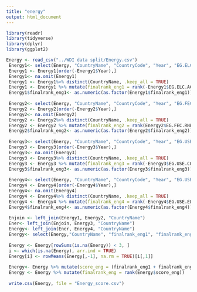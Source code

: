 ```yaml
---
title: "energy"
output: html_document
---
```


```r
library(readr)
library(tidyverse)
library(dplyr)
library(ggplot2)
```

```r
Energy <- read_csv("../WDI data split/Energy.csv")
 Energy1<- select(Energy, "CountryName", "CountryCode", "Year", "EG.ELC.ACCS.ZS")
 Energy1 <- Energy1[order(-Energy1$Year),]
 Energy1<- na.omit(Energy1)
 Energy1 <- Energy1%>% distinct(CountryName, .keep_all = TRUE)
 Energy1 <- Energy1 %>% mutate(finalrank_eng1 = rank(-Energy1$EG.ELC.ACCS.ZS))
 Energy1$finalrank_eng1<- as.numeric(as.factor(Energy1$finalrank_eng1))
 
 Energy2<- select(Energy, "CountryName", "CountryCode", "Year", "EG.FEC.RNEW.ZS")
 Energy2 <- Energy2[order(-Energy2$Year),]
 Energy2<- na.omit(Energy2)
 Energy2 <- Energy2%>% distinct(CountryName, .keep_all = TRUE)
 Energy2 <- Energy2 %>% mutate(finalrank_eng2 = rank(Energy2$EG.FEC.RNEW.ZS))
 Energy2$finalrank_eng2<- as.numeric(as.factor(Energy2$finalrank_eng2))
 
 Energy3<- select(Energy, "CountryName", "CountryCode", "Year", "EG.USE.COMM.FO.ZS")
 Energy3 <- Energy3[order(-Energy3$Year),]
 Energy3<- na.omit(Energy3)
 Energy3 <- Energy3%>% distinct(CountryName, .keep_all = TRUE)
 Energy3 <- Energy3 %>% mutate(finalrank_eng3 = rank(-Energy3$EG.USE.COMM.FO.ZS))
 Energy3$finalrank_eng3<- as.numeric(as.factor(Energy3$finalrank_eng3))
 
 Energy4<- select(Energy, "CountryName", "CountryCode", "Year", "EG.USE.ELEC.KH.PC")
 Energy4 <- Energy4[order(-Energy4$Year),]
 Energy4<- na.omit(Energy4)
 Energy4 <- Energy4%>% distinct(CountryName, .keep_all = TRUE)
 Energy4 <- Energy4 %>% mutate(finalrank_eng4 = rank(-Energy4$EG.USE.ELEC.KH.PC))
 Energy4$finalrank_eng4<- as.numeric(as.factor(Energy4$finalrank_eng4))
 
 Enjoin <- left_join(Energy1, Energy2, "CountryName")
 Ener<- left_join(Enjoin, Energy3, "CountryName")
 Energy<- left_join(Ener, Energy4, "CountryName")
 Energy<- select(Energy,"CountryName", "finalrank_eng1", "finalrank_eng2", "finalrank_eng3", "finalrank_eng4")
 
 Energy <- Energy[rowSums(is.na(Energy)) < 3, ]
 i <- which(is.na(Energy), arr.ind = TRUE)
 Energy[i] <- rowMeans(Energy[,-1], na.rm = TRUE)[i[,1]]
 
 Energy<- Energy %>% mutate(score_eng = (finalrank_eng1 + finalrank_eng2 + finalrank_eng3 + finalrank_eng4)/4)
 Energy <- Energy %>% mutate(finalrank_eng = rank(Energy$score_eng))
 
 write.csv(Energy, file = "Energy_score.csv")
```

